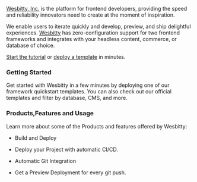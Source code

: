 


[Wesbitty, Inc.](https://wesbitty.com) is the platform for frontend developers, providing the speed and reliability innovators need to create at the moment of inspiration.

We enable users to iterate quickly and develop, preview, and ship delightful experiences. [Wesbitty](https://wesbitty.com) has zero-configuration support for two frontend frameworks and integrates with your headless content, commerce, or database of choice.

[Start the tutorial](https://wesbitty.com/playground) or [deploy a template](https://portal.wesbitty.com) in minutes.

### Getting Started

Get started with Wesbitty in a few minutes by deploying one of our framework quickstart templates. You can also check out our official templates and filter by database, CMS, and more.

### Products,Features and Usage

Learn more about some of the Products and features offered by Wesbitty:

- Build and Deploy

- Deploy your Project with automatic CI/CD.

- Automatic Git Integration

- Get a Preview Deployment for every git push.
